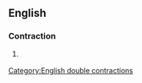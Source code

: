 ==English==

===Contraction===
{{head|en|contraction|head=[[who]][['d|’d]][['ve|’ve]]}}

# {{context|nonstandard|informal|lang=en}} {{contraction of|[[who]] [[would]] [[have]]|lang=en}}

[[Category:English double contractions]]